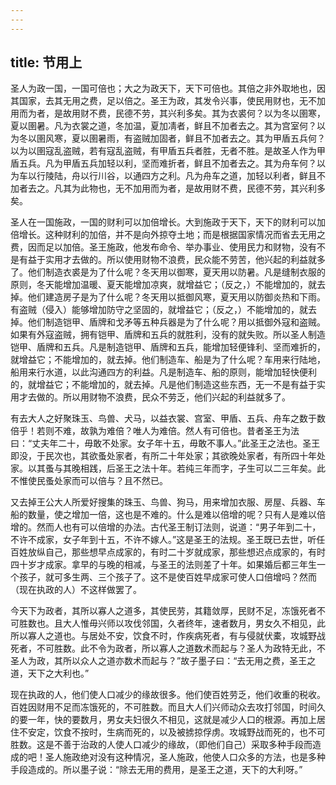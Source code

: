 ```yaml
---
---
---
```

title: 节用上
---




圣人为政一国，一国可倍也；大之为政天下，天下可倍也。其倍之非外取地也，因其国家，去其无用之费，足以倍之。圣王为政，其发令兴事，使民用财也，无不加用而为者，是故用财不费，民德不劳，其兴利多矣。其为衣裘何？以为冬以圉寒，夏以圉暑。凡为衣裳之道，冬加温，夏加凊者，鲜且不加者去之。其为宫室何？以为冬以圉风寒，夏以圉暑雨，有盗贼加固者，鲜且不加者去之。其为甲盾五兵何？以为以圉寇乱盗贼，若有寇乱盗贼，有甲盾五兵者胜，无者不胜。是故圣人作为甲盾五兵。凡为甲盾五兵加轻以利，坚而难折者，鲜且不加者去之。其为舟车何？以为车以行陵陆，舟以行川谷，以通四方之利。凡为舟车之道，加轻以利者，鲜且不加者去之。凡其为此物也，无不加用而为者，是故用财不费，民德不劳，其兴利多矣。

圣人在一国施政，一国的财利可以加倍增长。大到施政于天下，天下的财利可以加倍增长。这种财利的加倍，并不是向外掠夺土地；而是根据国家情况而省去无用之费，因而足以加倍。圣王施政，他发布命令、举办事业、使用民力和财物，没有不是有益于实用才去做的。所以使用财物不浪费，民众能不劳苦，他兴起的利益就多了。他们制造衣裘是为了什么呢？冬天用以御寒，夏天用以防暑。凡是缝制衣服的原则，冬天能增加温暖、夏天能增加凉爽，就增益它；（反之，）不能增加的，就去掉。他们建造房子是为了什么呢？冬天用以抵御风寒，夏天用以防御炎热和下雨。有盗贼（侵入）能够增加防守之坚固的，就增益它；（反之，）不能增加的，就去掉。他们制造铠甲、盾牌和戈矛等五种兵器是为了什么呢？用以抵御外寇和盗贼。如果有外寇盗贼，拥有铠甲、盾牌和五兵的就胜利，没有的就失败。所以圣人制造铠甲、盾牌和五兵。凡是制造铠甲、盾牌和五兵，能增加轻便锋利、坚而难折的，就增益它；不能增加的，就去掉。他们制造车、船是为了什么呢？车用来行陆地，船用来行水道，以此沟通四方的利益。凡是制造车、船的原则，能增加轻快便利的，就增益它；不能增加的，就去掉。凡是他们制造这些东西，无一不是有益于实用才去做的。所以用财物不浪费，民众不劳乏，他们兴起的利益就多了。

有去大人之好聚珠玉、鸟兽、犬马，以益衣裳、宫室、甲盾、五兵、舟车之数于数倍乎！若则不难，故孰为难倍？唯人为难倍。然人有可倍也。昔者圣王为法曰：“丈夫年二十，毋敢不处家。女子年十五，毋敢不事人。”此圣王之法也。圣王即没，于民次也，其欲蚤处家者，有所二十年处家；其欲晚处家者，有所四十年处家。以其蚤与其晚相践，后圣王之法十年。若纯三年而字，子生可以二三年矣。此不惟使民蚤处家而可以倍与？且不然已。

又去掉王公大人所爱好搜集的珠玉、鸟兽、狗马，用来增加衣服、房屋、兵器、车船的数量，使之增加一倍，这也是不难的。什么是难以倍增的呢？只有人是难以倍增的。然而人也有可以倍增的办法。古代圣王制订法则，说道：“男子年到二十，不许不成家，女子年到十五，不许不嫁人。”这是圣王的法规。圣王既已去世，听任百姓放纵自己，那些想早点成家的，有时二十岁就成家，那些想迟点成家的，有时四十岁才成家。拿早的与晚的相减，与圣王的法则差了十年。如果婚后都三年生一个孩子，就可多生两、三个孩子了。这不是使百姓早成家可使人口倍增吗？然而（现在执政的人）不这样做罢了。

今天下为政者，其所以寡人之道多，其使民劳，其籍敛厚，民财不足，冻饿死者不可胜数也。且大人惟毋兴师以攻伐邻国，久者终年，速者数月，男女久不相见，此所以寡人之道也。与居处不安，饮食不时，作疾病死者，有与侵就伏橐，攻城野战死者，不可胜数。此不令为政者，所以寡人之道数术而起与？圣人为政特无此，不圣人为政，其所以众人之道亦数术而起与？”故子墨子曰：“去无用之费，圣王之道，天下之大利也。”

现在执政的人，他们使人口减少的缘故很多。他们使百姓劳乏，他们收重的税收。百姓因财用不足而冻饿死的，不可胜数。而且大人们兴师动众去攻打邻国，时间久的要一年，快的要数月，男女夫妇很久不相见，这就是减少人口的根源。再加上居住不安定，饮食不按时，生病而死的，以及被掳掠俘虏。攻城野战而死的，也不可胜数。这是不善于治政的人使人口减少的缘故，（即他们自己）采取多种手段而造成的吧！圣人施政绝对没有这种情况，圣人施政，他使人口众多的方法，也是多种手段造成的。所以墨子说：“除去无用的费用，是圣王之道，天下的大利呀。”